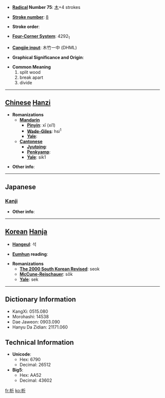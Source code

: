 * '''[[Wiktionary:Chinese radical index| Radical]] Number 75''': [[Wiktionary:Chinese radical index 木|木]]+4 strokes

* '''[[Wiktionary:Chinese total strokes index|Stroke number]]''': [[Wiktionary:Chinese total strokes index 8|8]]

* '''Stroke order''': 

* '''[[Wiktionary:Chinese four corner index|Four-Corner System]]''': 4292<sub>1</sub>

* '''[[Wiktionary:Chinese Cangjie index|Cangjie input]]''': 木竹一中 (DHML)

* '''Graphical Significance and Origin''': 

* '''Common Meaning'''
*#split wood
*# break apart
*# divide


----

== [[Chinese]] [[Hanzi]] ==

* '''Romanizations'''
** '''[[Mandarin]]'''
*** '''[[Pinyin]]''': xī (xi1)
*** '''[[Wade-Giles]]''': hsi<sup>1</sup>
*** '''[[Yale]]''': 
** '''[[Cantonese]]'''
*** '''[[Jyutping]]''':
*** '''[[Penkyamp]]''': 
*** '''[[Yale]]''': sik1

* '''Other info''': 

----

==Japanese==
===[[Kanji]]===
{{kanji|on readings=[[せき]] (seki), [[しゃく]] (shaku)
|kun readings=[[さく]] (saku)
}}

* '''Other info''':  

----

== [[Korean]] [[Hanja]] ==

* '''[[Hangeul]]''': 석

* '''[[Eumhun]] reading''': 

* '''Romanizations'''
** '''[[The 2000 South Korean Revised Romanization|The 2000 South Korean Revised]]''': seok
** '''[[McCune-Reischauer]]''': sŏk
** '''[[Yale]]''': sek

----

== Dictionary Information ==

* KangXi: 0515.080
* Morohashi: 14538
* Dae Jaweon: 0903.090
* Hanyu Da Zidian: 21171.060

== Technical Information ==

* '''Unicode''':
** Hex: 6790
** Decimal: 26512
* '''Big5''':
** Hex: AA52
** Decimal: 43602

[[fr:析]]
[[ko:析]]
